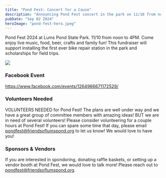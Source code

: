 ```yaml
---
title: "Pond Fest: Concert for a Cause"
description: "Announcing Pond Fest concert in the park on 11/10 from noon to 4PM."
pubDate: "Sep 02 2024"
heroImage: "pond-fest-hero.jpeg"
---
```


Pond Fest 2024 at Lums Pond State Park. 11/10 from noon to 4PM. Come enjoy live music, food, beer, crafts and family fun! This fundraiser will support installing the first ever bike repair station in the park and scholarships for field trips.


<Image class="full" src="pond-fest-banner.png"></Image>

### Facebook Event

https://www.facebook.com/events/1264966671172529/

### Volunteers Needed

VOLUNTEERS NEEDED for Pond Fest!
The plans are well under way and we have a great group of committee members with amazing ideas! BUT we are in need of several volunteers! Please consider volunteering for a couple hours at Pond Fest! If you can spare some time that day, please email pondfest@friendsoflumspond.org to let us know! We would love to have you!

### Sponsors & Vendors

If you are interested in spondoring, donating raffle baskets, or setting up a vendor booth at Pond Fest, we would love to talk more! Please reach out to pondfest@friendsoflumspond.org.
